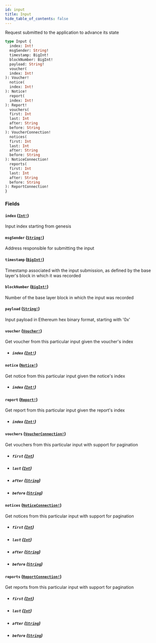 ```yaml
---
id: input
title: Input
hide_table_of_contents: false
---
```



Request submitted to the application to advance its state

```graphql
type Input {
  index: Int!
  msgSender: String!
  timestamp: BigInt!
  blockNumber: BigInt!
  payload: String!
  voucher(
  index: Int!
): Voucher!
  notice(
  index: Int!
): Notice!
  report(
  index: Int!
): Report!
  vouchers(
  first: Int
  last: Int
  after: String
  before: String
): VoucherConnection!
  notices(
  first: Int
  last: Int
  after: String
  before: String
): NoticeConnection!
  reports(
  first: Int
  last: Int
  after: String
  before: String
): ReportConnection!
}
```


### Fields

#### `index` ([`Int!`](../../scalars/int))

Input index starting from genesis


#### `msgSender` ([`String!`](../../scalars/string))

Address responsible for submitting the input


#### `timestamp` ([`BigInt!`](../../scalars/big-int))

Timestamp associated with the input submission, as defined by the base layer's block in which it was recorded


#### `blockNumber` ([`BigInt!`](../../scalars/big-int))

Number of the base layer block in which the input was recorded


#### `payload` ([`String!`](../../scalars/string))

Input payload in Ethereum hex binary format, starting with '0x'


#### `voucher` ([`Voucher!`](../../objects/voucher))

Get voucher from this particular input given the voucher's index
- ##### `index` ([`Int!`](../../scalars/int))




#### `notice` ([`Notice!`](../../objects/notice))

Get notice from this particular input given the notice's index
- ##### `index` ([`Int!`](../../scalars/int))




#### `report` ([`Report!`](../../objects/report))

Get report from this particular input given the report's index
- ##### `index` ([`Int!`](../../scalars/int))




#### `vouchers` ([`VoucherConnection!`](../../objects/voucher-connection))

Get vouchers from this particular input with support for pagination
- ##### `first` ([`Int`](../../scalars/int))




- ##### `last` ([`Int`](../../scalars/int))




- ##### `after` ([`String`](../../scalars/string))




- ##### `before` ([`String`](../../scalars/string))




#### `notices` ([`NoticeConnection!`](../../objects/notice-connection))

Get notices from this particular input with support for pagination
- ##### `first` ([`Int`](../../scalars/int))




- ##### `last` ([`Int`](../../scalars/int))




- ##### `after` ([`String`](../../scalars/string))




- ##### `before` ([`String`](../../scalars/string))




#### `reports` ([`ReportConnection!`](../../objects/report-connection))

Get reports from this particular input with support for pagination
- ##### `first` ([`Int`](../../scalars/int))




- ##### `last` ([`Int`](../../scalars/int))




- ##### `after` ([`String`](../../scalars/string))




- ##### `before` ([`String`](../../scalars/string))
